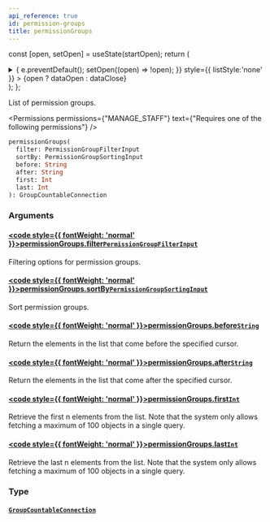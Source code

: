 ```yaml
---
api_reference: true
id: permission-groups
title: permissionGroups
---
```






const [open, setOpen] = useState(startOpen);
return (
<details {...(open ? { open: true } : {})} className="details" style={{ border:'none', boxShadow:'none', background:'var(--ifm-background-color)' }}>
<summary
onClick={(e) => {
e.preventDefault();
setOpen((open) => !open);
}}
style={{ listStyle:'none' }} >
{open ? dataOpen : dataClose}
</summary>
{open && children}
</details>
);
};

List of permission groups.


<Permissions permissions={"MANAGE_STAFF"} text={"Requires one of the following permissions"} />


```graphql
permissionGroups(
  filter: PermissionGroupFilterInput
  sortBy: PermissionGroupSortingInput
  before: String
  after: String
  first: Int
  last: Int
): GroupCountableConnection
```

### Arguments

#### [<code style={{ fontWeight: 'normal' }}>permissionGroups.<b>filter</b></code>](#)<Bullet />[`PermissionGroupFilterInput`](../../../api-reference/users/inputs/permission-group-filter-input.mdx) <Badge class="badge badge--secondary" text="input"/> <Badge class="badge badge--secondary" text="users"/>

Filtering options for permission groups.

#### [<code style={{ fontWeight: 'normal' }}>permissionGroups.<b>sortBy</b></code>](#)<Bullet />[`PermissionGroupSortingInput`](../../../api-reference/users/inputs/permission-group-sorting-input.mdx) <Badge class="badge badge--secondary" text="input"/> <Badge class="badge badge--secondary" text="users"/>

Sort permission groups.

#### [<code style={{ fontWeight: 'normal' }}>permissionGroups.<b>before</b></code>](#)<Bullet />[`String`](../../../api-reference/miscellaneous/scalars/string.mdx) <Badge class="badge badge--secondary" text="scalar"/> <Badge class="badge badge--secondary" text="miscellaneous"/>

Return the elements in the list that come before the specified cursor.

#### [<code style={{ fontWeight: 'normal' }}>permissionGroups.<b>after</b></code>](#)<Bullet />[`String`](../../../api-reference/miscellaneous/scalars/string.mdx) <Badge class="badge badge--secondary" text="scalar"/> <Badge class="badge badge--secondary" text="miscellaneous"/>

Return the elements in the list that come after the specified cursor.

#### [<code style={{ fontWeight: 'normal' }}>permissionGroups.<b>first</b></code>](#)<Bullet />[`Int`](../../../api-reference/miscellaneous/scalars/int.mdx) <Badge class="badge badge--secondary" text="scalar"/> <Badge class="badge badge--secondary" text="miscellaneous"/>

Retrieve the first n elements from the list. Note that the system only allows fetching a maximum of 100 objects in a single query.

#### [<code style={{ fontWeight: 'normal' }}>permissionGroups.<b>last</b></code>](#)<Bullet />[`Int`](../../../api-reference/miscellaneous/scalars/int.mdx) <Badge class="badge badge--secondary" text="scalar"/> <Badge class="badge badge--secondary" text="miscellaneous"/>

Retrieve the last n elements from the list. Note that the system only allows fetching a maximum of 100 objects in a single query.

### Type

#### [`GroupCountableConnection`](../../../api-reference/users/objects/group-countable-connection.mdx) <Badge class="badge badge--secondary" text="object"/> <Badge class="badge badge--secondary" text="users"/>

